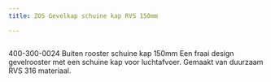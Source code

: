 ```yaml
---
title: ZOS Gevelkap schuine kap RVS 150mm

---
```



<Image src={imageProduct} width={imageProduct.width} alt="" />


400-300-0024
Buiten rooster schuine kap 150mm
Een fraai design gevelrooster met een schuine kap voor luchtafvoer. Gemaakt van duurzaam RVS 316 materiaal.

